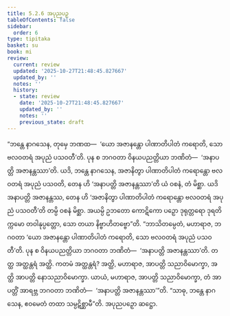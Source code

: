 ```yaml
---
title: 5.2.6 အပုညပဉှ
tableOfContents: false
sidebar:
  order: 6
type: tipitaka
basket: su
book: mi
review:
  current: review
  updated: '2025-10-27T21:48:45.827667'
  updated_by: ''
  notes: ''
  history:
  - state: review
    date: '2025-10-27T21:48:45.827667'
    updated_by: ''
    notes: ''
    previous_state: draft
---
```



<ReviewStatus review={frontmatter.review} showDetails={true} />

<HypothesisAnnotation frontmatter={frontmatter} />

<DynamicBreadcrumb />

<Division number="135" book="mi" e="ch" v="28">

<Paragraph number="732" book="mi">
“ဘန္တေ နာဂသေန, တုမှေ ဘဏထ—  ‘ယော အဇာနန္တော ပါဏာတိပါတံ ကရောတိ, သော ဗလဝတရံ အပုညံ ပသဝတီ’တိ. ပုန စ ဘဂဝတာ ဝိနယပညတ္တိယာ ဘဏိတံ—  ‘အနာပတ္တိ အဇာနန္တဿာ’တိ. ယဒိ, ဘန္တေ နာဂသေန, အဇာနိတွာ ပါဏာတိပါတံ ကရောန္တော ဗလဝတရံ အပုညံ ပသဝတိ, တေန ဟိ ‘အနာပတ္တိ အဇာနန္တဿာ’တိ ယံ ဝစနံ, တံ မိစ္ဆာ. ယဒိ အနာပတ္တိ အဇာနန္တဿ, တေန ဟိ ‘အဇာနိတွာ ပါဏာတိပါတံ ကရောန္တော ဗလဝတရံ အပုညံ ပသဝတီ’တိ တမ္ပိ ဝစနံ မိစ္ဆာ. အယမ္ပိ ဥဘတော ကောဋိကော ပဉှော ဒုရုတ္တရော ဒုရတိက္ကမော တဝါနုပ္ပတ္တော, သော တယာ နိဗ္ဗာဟိတဗ္ဗော”တိ.
</Paragraph>

<Paragraph number="733" book="mi">
“ဘာသိတမ္ပေတံ, မဟာရာဇ, ဘဂဝတာ ‘ယော အဇာနန္တော ပါဏာတိပါတံ ကရောတိ, သော ဗလဝတရံ အပုညံ ပသဝတီ’တိ. ပုန စ ဝိနယပညတ္တိယာ ဘဂဝတာ ဘဏိတံ—  ‘အနာပတ္တိ အဇာနန္တဿာ’တိ. တတ္ထ အတ္ထန္တရံ အတ္ထိ. ကတမံ အတ္ထန္တရံ? အတ္ထိ, မဟာရာဇ, အာပတ္တိ သညာဝိမောက္ခာ, အတ္ထိ အာပတ္တိ နောသညာဝိမောက္ခာ. ယာယံ, မဟာရာဇ, အာပတ္တိ သညာဝိမောက္ခာ, တံ အာပတ္တိံ အာရဗ္ဘ ဘဂဝတာ ဘဏိတံ—  ‘အနာပတ္တိ အဇာနန္တဿာ’”တိ. “သာဓု, ဘန္တေ နာဂသေန, ဧဝမေတံ တထာ သမ္ပဋိစ္ဆာမီ”တိ.

</Paragraph>
</Division>

<Paragraph number="734" type="center" book="mi">
အပုညပဉှော ဆဋ္ဌော.
</Paragraph>
